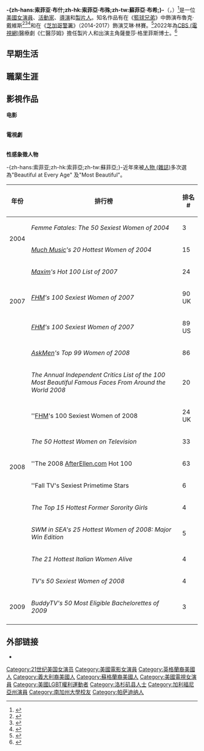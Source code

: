 {{expand|time=2018-08-12T04:57:58+00:00}}
{{noteTA
|T=zh-cn:索菲亚·布什; zh-tw:蘇菲亞·布希; zh-hk:索菲亞·布殊;
|1=zh:布希;zh-hans:布什;zh-hant:布什;zh-tw:布希;zh-hk:布殊;zh-mo:布殊;
|2=zh:索菲亚; zh-cn:索菲亚; zh-tw:蘇菲亞; zh-hk:索菲亞;
}}
{{Infobox person
| name                    = -{zh-hans:索菲亚·布什;zh-hk:索菲亞·布殊;zh-tw:蘇菲亞·布希;}-<br />{{lang|en|Sophia Bush}}
| image                   = Sophia Bush 2017.jpg
| imagesize               = 
| caption                 = 2017年的布殊
| birthname               = -{zh-hans:索菲亚·安娜·布什;zh-hk:索菲亞·安娜·布殊;zh-tw:蘇菲亞·安娜·布希;}-<br />{{lang|en|Sophia Anna Bush}}
| birthdate               = {{birth date and age|1982|07|08}}
| birthplace              = {{USA}}[[加利福尼亞州|加利福尼亞州]][[帕薩迪納|帕薩迪納]]
| deathdate               = 
| deathplace              = 
| othername               = 
| occupation              = [[演员|演员]]、[[活動家|活動家]]、[[導演|導演]]、[[製片人|製片人]]
| yearsactive             = 2002年-至今
| spouse                  = {{marriage|[[查德·麥可·莫瑞|查德·麥可·莫瑞]]|2005|2006|end=d.}}
| partner                 = 
| children                = 
| parents                 = 
| influences              = 
| influenced              = 
| website                 = http://www.sophiabush.com
}}
'''-{zh-hans:索菲亚·布什;zh-hk:索菲亞·布殊;zh-tw:蘇菲亞·布希;}-'''（{{lang-en|Sophia Bush}}，{{bd|1982年|7月8日|catIdx=N}}）<ref name="FHM biography">{{cite web|title=Sophia Bush – Home girl|work=[[FHM|FHM]]|access-date=March 8, 2014|url=http://www.fhm.com/girls/covergirls/sophia-bush|url-status=dead|archive-url=https://web.archive.org/web/20140309112159/http://www.fhm.com/girls/covergirls/sophia-bush|archive-date=March 9, 2014}}</ref>是一位[[美國|美國]][[女演員|女演員]]、[[活動家|活動家]]、[[導演|導演]]和[[製片人|製片人]]。知名作品有在《[[籃球兄弟|籃球兄弟]]》中飾演布魯克·戴維斯<ref>{{cite web|url=http://sophia-central.com/gallery/displayimage.php?album=254&pos=1|title=MasterCard Advertisement Scans |publisher=Sophia-Central.com|url-status=dead|archive-url=https://web.archive.org/web/20110716104941/http://sophia-central.com/gallery/displayimage.php?album=254&pos=1|archive-date=July 16, 2011}}</ref><ref>{{cite web |url=http://www.onetreehillweb.net/media/05may.html|title=One Tree Hill Update – May 2005 |publisher=One Tree Hill Web|access-date=May 17, 2014}}</ref><ref name="Ford">{{cite news|last=Ford|first=Rebecca|title=Sophia Bush on Directing 'One Tree Hill's' Penultimate Episode|url=https://www.hollywoodreporter.com/live-feed/one-tree-hill-sophia-bush-directing-304190|work=[[The_Hollywood_Reporter|The Hollywood Reporter]]|access-date=March 29, 2012|date=March 28, 2012}}</ref>和在《[[芝加哥警署|芝加哥警署]]》（2014-2017）飾演艾琳·林賽。<ref>{{cite web |url=https://www.hollywoodreporter.com/live-feed/sophia-bush-patrick-flueger-join-613592 |title=Sophia Bush, Patrick Flueger Join NBC's 'Chicago PD' |last=Goldberg |first=Lesley|work=[[The_Hollywood_Reporter|The Hollywood Reporter]]|date=August 23, 2013}}</ref>2022年為[[CBS_(電視網)|CBS (電視網)]]醫療劇《仁醫莎姆》擔任製片人和出演主角薩曼莎·格里菲斯博士。<ref>{{Cite web|url=https://deadline.com/2021/11/cbs-midseason-schedule-premiere-dates-good-sam-the-amazing-race-the-price-is-right-undercover-boss-celebrity-big-brother-1234871139/|title=‘Good Sam’ Scrubs In For ‘CSI: Vegas’ In CBS’ Midseason Schedule As ‘The Amazing Race’ Returns|website=Deadline Hollywood|first=Peter|last=White|date=November 10, 2021|access-date=November 10, 2021|archive-date=November 10, 2021|archive-url=https://web.archive.org/web/20211110195437/https://deadline.com/2021/11/cbs-midseason-schedule-premiere-dates-good-sam-the-amazing-race-the-price-is-right-undercover-boss-celebrity-big-brother-1234871139/|url-status=live}}</ref>

== 早期生活 ==
== 職業生涯 ==

== 影視作品 ==
''' 电影 '''
{| border="2" cellpadding="4" cellspacing="0" style="margin: 1em 1em 1em 0; background: #f9f9f9; border: 1px #aaa solid; border-collapse: collapse; font-size: 90%;"
|- bgcolor="#CCCCCC" align="center"
|- bgcolor="#CCCCCC" align="center"
! align="center"| 年份
! width="170"| 節目名稱
! width="150"| 角色
! 備註
|-
|rowspan="1"|2002年
|留級之王（National Lampoon's Van Wilder）
|Sally
|配角
|-
|rowspan="1"|2003年
|學習曲線（Learning Curves）
|Beth
|配角
|-
|rowspan="1"|2005年
|越野狂飆（Supercross）
|Zoe Lang
|配角
|-
|rowspan="2"|2006年
|生存遊戲（Stay Alive）
|October Bantum
|配角
|-
|戀愛刺客（John Tucker Must Die）
|Beth
|獲青少年電影票選獎：喜劇片女演員
獲青少年電影票選獎：突出表現女星
|-
|rowspan="1"|2007年
|幽靈終結者2007（The Hitcher）
|Grace Andrews
|獲青少年電影票選獎：驚悚片女演員
獲青少年電影票選獎：突出表現女星
|-
|rowspan="1"|2008年
|紐約灣海峽（The Narrows）
|Kathy Popovich
|主角
|-
|rowspan="1"|2009年
|三人餐桌（Table For Three）
|Mary
|主角
|-
|rowspan="1"|2011年
|雪場女孩（Chalet Girl）
|Chloe
|主角
|-
|rowspan="1"|2011年
|暴徒狂妻（Mob Wives）
|Carla Facciolo
|短片
|-
|rowspan="1"|2012年
|暴徒狂妻2：洗禮（Mob Wives 2：The Christening）
|Carla Facciolo
|短片
|-
|rowspan="1"|2017年
|黑白正義（Marshall）
|Jen at the Bar
|
|-
|rowspan="2"|2018年
|暴力行為（Acts of Violence）
|Detective Brooke Baker
|
|-
|超人特攻隊2（Incredibles 2）
|Karen / Voyd
|配音
|-
|rowspan="1"|2020年
|倒霉情歌（Hard Luck Love Song）
|Carla
|
|-
|rowspan="1"|2021年
|False Positive
|
|
|}

''' 電視劇 '''
{| border="2" cellpadding="4" cellspacing="0" style="margin: 1em 1em 1em 0; background: #f9f9f9; border: 1px #aaa solid; border-collapse: collapse; font-size: 90%;"
|- bgcolor="#CCCCCC" align="center"
|- bgcolor="#CCCCCC" align="center"
! align="center"| 年份
! width="170"| 節目名稱
! width="150"| 角色
! 備註
|-
|rowspan="1"|2002年
|''Points of Origin''
|Katie Flannery
|
|-
|rowspan="3"|2003年
|''The Flannerys''
|Tristan Dugray
|Pilot; not picked up for series
|-
|''Sabrina, the Teenage Witch''
|Fate Mackenzie 
|
|-
|''Nip/Tuck''
|Ridley Lange
|
|-
|rowspan="1"|2003年-2012年
|''One Tree Hill'' ([[籃球的天空|籃球的天空]])
|Brooke Davis 
|主角
|-
|rowspan="1"|2005年
|[[明星大整蛊|明星大整蛊]] 
|自己
|
|-
|rowspan="1"|2011年
|''Phineas and Ferb'' 
|Sara
|配音客串
|-
|rowspan="1"|2012年
|''Partners''
|Ali
|主角
|-
|rowspan="1"|2014年-2017年
|[[芝加哥警署|芝加哥警署]]
|Erin Lindsay
|主演
|-
|rowspan="1"|2015年-2017年
|[[芝加哥醫情|芝加哥醫情]]
|Erin Lindsay
|客串
|-
|rowspan="1"|2017年
|芝加哥正義（Chicago Justice）
|Erin Lindsay
|
|-
|rowspan="1"|2018年
|Alex, Inc.
|Vanessa Stanhope
|
|-
|rowspan="5"|2019年
|Jane the Virgin
|Julie
|
|-
|Easy
|Alexandra
|
|-
|Beat Bobby Flay
|Herself
|
|-
|Drunk History
|Bonnie Raines
|
|-
|Surveillance
|Maddy Yardley
|
|-
|rowspan="4"|2020年
|This Is Us
|Lizzie
|
|-
|Love, Victor
|Veronica
|
|-
|Jay Leno's Garage
|Herself
|
|-
|The Man Who Walked Around the World
|Herself
|
|-
|rowspan="1"|2021年
|Running Wild with Bear Grylls
|Herself
|
|-
|rowspan="1"|TBA
|Good Sam
|Sam Griffith
|
|}



'''性感象徵人物 '''


-{zh-hans:索菲亚;zh-hk:索菲亞;zh-tw:蘇菲亞;}-近年來被[[人物_(雜誌)|人物 (雜誌)]]多次選為"Beautiful at Every Age" 及"Most Beautiful"。

{| class="wikitable"
! 年份 !! 排行榜 !! 排名 #
|-
|rowspan="2"| 2004 || ''Femme Fatales: The 50 Sexiest Women of 2004'' || 3
|-
| ''[[Much_Music|Much Music]]'s 20 Hottest Women of 2004'' || 15
|-
|rowspan="3"| 2007 || ''[[Maxim_(magazine)|Maxim]]'s Hot 100 List of 2007'' || 24
|-
| ''[[FHM|FHM]]'s 100 Sexiest Women of 2007'' || 90 UK
|-
| ''[[FHM|FHM]]'s 100 Sexiest Women of 2007'' || 89 US
|-
|rowspan="10"| 2008 || ''[[AskMen|AskMen]]'s Top 99 Women of 2008'' || 86
|-
| ''The Annual Independent Critics List of the 100 Most Beautiful Famous Faces From Around the World 2008'' || 20
|-
|''[[FHM|FHM]]'s 100 Sexiest Women of 2008 || 24 UK
|-
| ''The 50 Hottest Women on Television'' || 33
|-
|''The 2008 [[AfterEllen.com|AfterEllen.com]] Hot 100 || 63
|-
|''Fall TV's Sexiest Primetime Stars || 6
|-
|''The Top 15 Hottest Former Sorority Girls'' || 4
|-
|''SWM in SEA's 25 Hottest Women of 2008: Major Win Edition''|| 5
|-
|''The 21 Hottest Italian Women Alive'' || 4
|-
|''TV's 50 Sexiest Women of 2008''|| 4
|-
|rowspan="1"| 2009 || ''BuddyTV's 50 Most Eligible Bachelorettes of 2009'' || 3
|-
|}

==外部链接==
*{{imdb name|id=0124208|name=-{zh-hans:索菲亚·布什;zh-hk:索菲亞·布殊;zh-tw:蘇菲亞·布希;}-}}

{{Authority control}}
{{DEFAULTSORT:Bush, Sophia}}
[[Category:21世纪美国女演员|Category:21世纪美国女演员]]
[[Category:美國電影女演員|Category:美國電影女演員]]
[[Category:英格蘭裔美國人|Category:英格蘭裔美國人]]
[[Category:義大利裔美國人|Category:義大利裔美國人]]
[[Category:蘇格蘭裔美國人|Category:蘇格蘭裔美國人]]
[[Category:美國電視女演員|Category:美國電視女演員]]
[[Category:美國LGBT權利運動者|Category:美國LGBT權利運動者]]
[[Category:洛杉矶县人士|Category:洛杉矶县人士]]
[[Category:加利福尼亞州演員|Category:加利福尼亞州演員]]
[[Category:南加州大學校友|Category:南加州大學校友]]
[[Category:帕萨迪纳人|Category:帕萨迪纳人]]